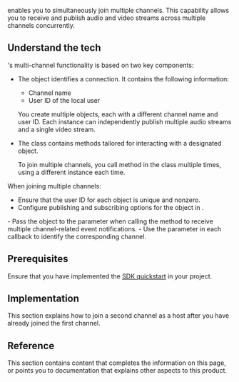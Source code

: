 
<Vg k="COMPANY" /> <Vg k="VSDK" /> enables you to simultaneously join multiple channels. This capability allows you to receive and publish audio and video streams across multiple channels concurrently.

<PlatformWrapper platform="android, ios, macos, windows, unity">

## Understand the tech

<Vg k="VSDK" />'s multi-channel functionality is based on two key components: 

* <code><Vpl k="RTC_CONNECTION" /></code>

    The <code><Vpl k="RTC_CONNECTION" /></code> object identifies a connection. It contains the following information:

    - Channel name
    - User ID of the local user

    You create multiple <code><Vpl k="RTC_CONNECTION" /></code> objects, each with a different channel name and user ID. Each <code><Vpl k="RTC_CONNECTION" /></code> instance can independently publish multiple audio streams and a single video stream.

* <code><Vpl k="RTC_ENGINE_EX" /></code> 

    The class contains methods tailored for interacting with a designated <code><Vpl k="RTC_CONNECTION" /></code> object.

    To join multiple channels, you call <code><Vpl k="RTC_JOIN_CHANNEL_EX" /></code> method in the <code><Vpl k="RTC_ENGINE_EX" /></code> class multiple times, using a different <code><Vpl k="RTC_CONNECTION" /></code> instance each time. 

When joining multiple channels:

- Ensure that the user ID for each <code><Vpl k="RTC_CONNECTION" /></code> object is unique and nonzero.
- Configure publishing and subscribing options for the <code><Vpl k="RTC_CONNECTION" /></code> object in <code><Vpl k="RTC_JOIN_CHANNEL_EX" /></code>.
<PlatformWrapper notAllowed="unity">
- Pass the <code><Vpl k="RTC_EVENT_HANDLER_CLASS" /></code> object to the <code><Vpl k="RTC_EVENT_HANDLER_PARAMETER" /></code> parameter when calling the <code><Vpl k="RTC_JOIN_CHANNEL_EX" /></code> method to receive multiple channel-related event notifications.
</PlatformWrapper>
<PlatformWrapper platform="unity">
- Use the <code><Vpl k="RTC_CONNECTION" /></code> parameter in each callback to identify the corresponding channel.
</PlatformWrapper>

## Prerequisites
Ensure that you have implemented the [SDK quickstart](../get-started/get-started-sdk) in your project. 


## Implementation 

This section explains how to join a second channel as a host after you have already joined the first channel.

<ProjectImplement/>

## Reference
This section contains content that completes the information on this page, or points you to documentation that explains other aspects to this product.

<Reference/>

</PlatformWrapper>
<PlatformWrapper notAllowed="android, ios, macos, windows, unity">
<NotAvailable />
</PlatformWrapper>
